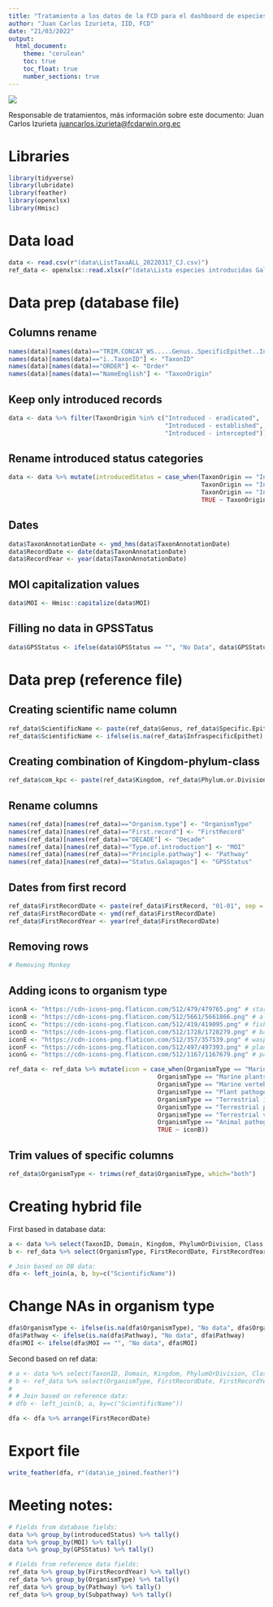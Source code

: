 ```yaml
---
title: "Tratamiento a los datos de la FCD para el dashboard de especies invasoras"
author: "Juan Carlos Izurieta, IID, FCD"
date: "21/03/2022"
output:
  html_document:
    theme: "cerulean"
    toc: true
    toc_float: true
    number_sections: true
---
```


![](https://www.darwinfoundation.org/images/fcd/FCD-logo-mini.jpg)

Responsable de tratamientos, más información sobre este documento: Juan Carlos Izurieta [juancarlos.izurieta\@fcdarwin.org.ec](mailto:juancarlos.izurieta@fcdarwin.org.ec){.email}

# Libraries

```r
library(tidyverse)
library(lubridate)
library(feather)
library(openxlsx)
library(Hmisc)
```

# Data load

```r
data <- read.csv(r"(data\ListTaxaALL_20220317_CJ.csv)")
ref_data <- openxlsx::read.xlsx(r"(data\Lista especies introducidas Galapagos actualizada jul 2017 para ABG y DPNG 15 Nov 2018 mod 12 nov21.xlsx)", sheet="lista introducidas", startRow = 3)
```

# Data prep (database file)

## Columns rename

```r
names(data)[names(data)=="TRIM.CONCAT_WS.....Genus..SpecificEpithet..InfraspecificEpithet.."] <- "ScientificName"
names(data)[names(data)=="ï..TaxonID"] <- "TaxonID"
names(data)[names(data)=="ORDER"] <- "Order"
names(data)[names(data)=="NameEnglish"] <- "TaxonOrigin"
```

## Keep only introduced records

```r
data <- data %>% filter(TaxonOrigin %in% c("Introduced - eradicated", 
                                           "Introduced - established",
                                           "Introduced - intercepted"))
```

## Rename introduced status categories

```r
data <- data %>% mutate(introducedStatus = case_when(TaxonOrigin == "Introduced - eradicated" ~ "Eradicated",
                                                     TaxonOrigin == "Introduced - established" ~ "Currently established",
                                                     TaxonOrigin == "Introduced - intercepted" ~ "Intercepted",
                                                     TRUE ~ TaxonOrigin))
```

## Dates

```r
data$TaxonAnnotationDate <- ymd_hms(data$TaxonAnnotationDate)
data$RecordDate <- date(data$TaxonAnnotationDate)
data$RecordYear <- year(data$TaxonAnnotationDate)
```

## MOI capitalization values

```r
data$MOI <- Hmisc::capitalize(data$MOI)
```

## Filling no data in GPSSTatus

```r
data$GPSStatus <- ifelse(data$GPSStatus == "", "No Data", data$GPSStatus)
```

# Data prep (reference file)

## Creating scientific name column

```r
ref_data$ScientificName <- paste(ref_data$Genus, ref_data$Specific.Epithtet, sep = " ")
ref_data$ScientificName <- ifelse(is.na(ref_data$InfraspecificEpithet), ref_data$ScientificName, paste(ref_data$ScientificName, ref_data$InfraspecificEpithet, sep=" "))
```

## Creating combination of Kingdom-phylum-class

```r
ref_data$com_kpc <- paste(ref_data$Kingdom, ref_data$Phylum.or.Division, ref_data$Class)
```

## Rename columns

```r
names(ref_data)[names(ref_data)=="Organism.type"] <- "OrganismType"
names(ref_data)[names(ref_data)=="First.record"] <- "FirstRecord"
names(ref_data)[names(ref_data)=="DECADE"] <- "Decade"
names(ref_data)[names(ref_data)=="Type.of.introduction"] <- "MOI"
names(ref_data)[names(ref_data)=="Principle.pathway"] <- "Pathway"
names(ref_data)[names(ref_data)=="Status.Galapagos"] <- "GPSStatus"
```

## Dates from first record

```r
ref_data$FirstRecordDate <- paste(ref_data$FirstRecord, "01-01", sep = "-")
ref_data$FirstRecordDate <- ymd(ref_data$FirstRecordDate)
ref_data$FirstRecordYear <- year(ref_data$FirstRecordDate)
```

## Removing rows

```r
# Removing Monkey
```

## Adding icons to organism type

```r

iconA <- "https://cdn-icons-png.flaticon.com/512/479/479765.png" # starfish
iconB <- "https://cdn-icons-png.flaticon.com/512/5661/5661866.png" # algae
iconC <- "https://cdn-icons-png.flaticon.com/512/419/419095.png" # fish
iconD <- "https://cdn-icons-png.flaticon.com/512/1728/1728279.png" # bacteria
iconE <- "https://cdn-icons-png.flaticon.com/512/357/357539.png" # wasp
iconF <- "https://cdn-icons-png.flaticon.com/512/497/497393.png" # plant
iconG <- "https://cdn-icons-png.flaticon.com/512/1167/1167679.png" # paws

ref_data <- ref_data %>% mutate(icon = case_when(OrganismType == "Marine invertebrates" ~ iconA,
                                         OrganismType == "Marine plants" ~ iconB,
                                         OrganismType == "Marine vertebrates" ~ iconC,
                                         OrganismType == "Plant pathogens" ~ iconD,
                                         OrganismType == "Terrestrial invertebrates" ~ iconE,
                                         OrganismType == "Terrestrial plants" ~ iconF,
                                         OrganismType == "Terrestrial vertebrates" ~ iconG,
                                         OrganismType == "Animal pathogens" ~ iconD,
                                         TRUE ~ iconB))
```

## Trim values of specific columns

```r
ref_data$OrganismType <- trimws(ref_data$OrganismType, which="both")
```

# Creating hybrid file

First based in database data:

```r
a <- data %>% select(TaxonID, Domain, Kingdom, PhylumOrDivision, Class, Order, Family, ScientificName, IUCNStatus, CommonNameEnglish, CommonNameSpanish, RecordDate, introducedStatus, MOI, GPSStatus)
b <- ref_data %>% select(OrganismType, FirstRecordDate, FirstRecordYear,Pathway, Subpathway, icon, ScientificName)

# Join based on DB data:
dfa <- left_join(a, b, by=c("ScientificName"))
```

# Change NAs in organism type

```r
dfa$OrganismType <- ifelse(is.na(dfa$OrganismType), "No data", dfa$OrganismType)
dfa$Pathway <- ifelse(is.na(dfa$Pathway), "No data", dfa$Pathway)
dfa$MOI <- ifelse(dfa$MOI == "", "No data", dfa$MOI)
```

Second based on ref data:

```r
# a <- data %>% select(TaxonID, Domain, Kingdom, PhylumOrDivision, Class, Order, Family, ScientificName, IUCNStatus, introducedStatus, CommonNameEnglish, CommonNameSpanish)
# b <- ref_data %>% select(OrganismType, FirstRecordDate, FirstRecordYear, Decade, MOI, Pathway, Subpathway, GPSStatus, ScientificName)
# 
# # Join based on reference data:
# dfb <- left_join(b, a, by=c("ScientificName"))
```

```r
dfa <- dfa %>% arrange(FirstRecordDate)
```

# Export file

```r
write_feather(dfa, r"(data\ie_joined.feather)")
```

# Meeting notes:

```r
# Fields from database fields:
data %>% group_by(introducedStatus) %>% tally()
data %>% group_by(MOI) %>% tally()
data %>% group_by(GPSStatus) %>% tally()

# Fields from reference data fields:
ref_data %>% group_by(FirstRecordYear) %>% tally()
ref_data %>% group_by(OrganismType) %>% tally()
ref_data %>% group_by(Pathway) %>% tally()
ref_data %>% group_by(Subpathway) %>% tally()
```
